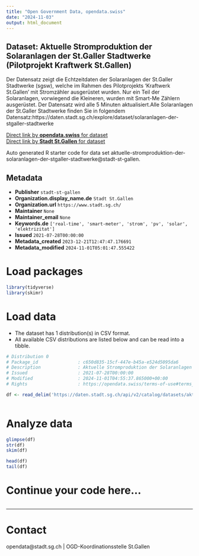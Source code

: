 ```yaml
---
title: "Open Government Data, opendata.swiss"
date: "2024-11-03"
output: html_document
---
```


## Dataset: Aktuelle Stromproduktion der Solaranlagen der St.Galler Stadtwerke (Pilotprojekt Kraftwerk St.Gallen)

Der Datensatz zeigt die Echtzeitdaten der Solaranlagen der St.Galler Stadtwerke (sgsw), welche im Rahmen des Pilotprojekts 'Kraftwerk St.Gallen' mit Stromzähler ausgerüstet wurden. Nur ein Teil der Solaranlagen, vorwiegend die Kleineren, wurden mit Smart-Me Zählern ausgerüstet. Der Datensatz wird alle 5 Minuten aktualisiert.Alle Solaranlagen der St.Galler Stadtwerke finden Sie in folgendem Datensatz:https://daten.stadt.sg.ch/explore/dataset/solaranlagen-der-stgaller-stadtwerke

[Direct link by **opendata.swiss** for dataset](https://opendata.swiss/de/dataset/aktuelle-stromproduktion-der-solaranlagen-der-st-galler-stadtwerke-pilotprojekt-kraftwerk-st-ga)<br>
[Direct link by **Stadt St.Gallen** for dataset](https://daten.stadt.sg.ch/explore/dataset/aktuelle-stromproduktion-der-solaranlagen-der-stgaller-stadtwerke/)

Auto generated R starter code for data set aktuelle-stromproduktion-der-solaranlagen-der-stgaller-stadtwerke@stadt-st-gallen.

## Metadata

- **Publisher** `stadt-st-gallen`
- **Organization.display_name.de** `Stadt St.Gallen`
- **Organization.url** `https://www.stadt.sg.ch/`
- **Maintainer** `None`
- **Maintainer_email** `None`
- **Keywords.de** `['real-time', 'smart-meter', 'strom', 'pv', 'solar', 'elektrizitat']`
- **Issued** `2021-07-28T00:00:00`
- **Metadata_created** `2023-12-21T12:47:47.176691`
- **Metadata_modified** `2024-11-01T05:01:47.555422`


# Load packages

```r

library(tidyverse)
library(skimr)

```

# Load data

-   The dataset has 1 distribution(s) in CSV format.
-   All available CSV distributions are listed below and can be read into a tibble.

```r

# Distribution 0
# Package_id               : c650d835-15cf-447e-b45a-e524d5095da6
# Description              : Aktuelle Stromproduktion der Solaranlagen der St.Galler Stadtwerke (Pilotprojekt Kraftwerk St.Gallen) (csv)
# Issued                   : 2021-07-28T00:00:00
# Modified                 : 2024-11-01T04:55:37.865000+00:00
# Rights                   : https://opendata.swiss/terms-of-use#terms_by

df <- read_delim('https://daten.stadt.sg.ch/api/v2/catalog/datasets/aktuelle-stromproduktion-der-solaranlagen-der-stgaller-stadtwerke/exports/csv?use_labels=true')



```

# Analyze data

```r

glimpse(df)
str(df)
skim(df)

head(df)
tail(df)

```

# Continue your code here...

```r

```

------------------------------------------------------------------------

# Contact

opendata@stadt.sg.ch | OGD-Koordinationsstelle St.Gallen
